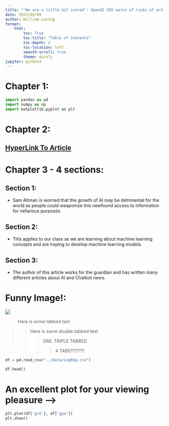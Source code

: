 ```yaml
---
title: "'We are a little bit scared’: OpenAI CEO warns of risks of artificial intelligence"
date: 2023/05/09
author: William Loving
format:
    html:
        toc: True
        toc-title: "Table of Contents"
        toc-depth: 2
        toc-location: left
        smooth-scroll: true
        theme: darkly
jupyter: python3
---
```



# Chapter 1:
```python
import pandas as pd
import numpy as np
import matplotlib.pyplot as plt
```

# Chapter 2:

## [HyperLink To Article](https://www.theguardian.com/technology/2023/mar/17/openai-sam-altman-artificial-intelligence-warning-gpt4)

# Chapter 3 - 4 sections:

## Section 1:
- Sam Altman is worried that the growth of AI may be detrimental for the world as people could weaponize this newfound access to information for nefarious purposes.

## Section 2:
- This applies to our class as we are learning about machine learning concepts and are hoping to develop machine learning models.

## Section 3:
- The author of this article works for the guardian and has written many different articles about AI and Chatbot news.

# Funny Image!: 

![](https://www.shutterstock.com/shutterstock/photos/1905929728/display_1500/stock-photo-skeptic-surprised-cat-thinking-dont-know-what-to-do-big-eyes-closeup-tabby-cat-look-side-dont-1905929728.jpg)


> Here is some tabbed text

>> Here is some double tabbed text

>>> OML TRIPLE TABBED

>>>> 4 TABS??!???!

```python

df = pd.read_csv("../data/LogReg.csv")

df.head()

```

# An excellent plot for your viewing pleasure ------> 

```python

plt.plot(df['gre'], df['gpa'])
plt.show()

```